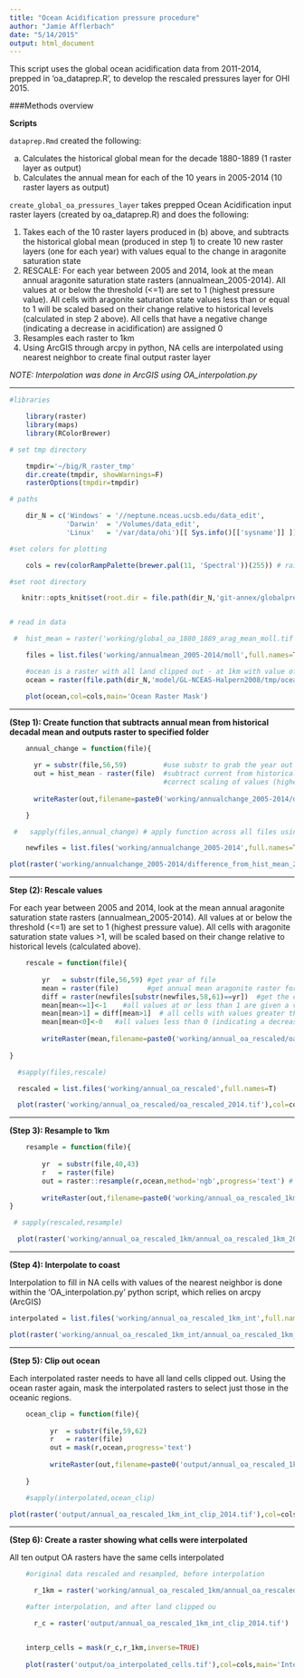 ```yaml
---
title: "Ocean Acidification pressure procedure"
author: "Jamie Afflerbach"
date: "5/14/2015"
output: html_document
---
```


This script uses the global ocean acidification data from 2011-2014, prepped in 'oa_dataprep.R', to develop the rescaled pressures layer for OHI 2015.

###Methods overview

**Scripts**

`dataprep.Rmd` created the following:

   a. Calculates the historical global mean for the decade 1880-1889 (1 raster layer as output)
   b. Calculates the annual mean for each of the 10 years in 2005-2014 (10 raster layers as output)

`create_global_oa_pressures_layer` takes prepped Ocean Acidification input raster layers (created by oa_dataprep.R) and does the following:

  1. Takes each of the 10 raster layers produced in (b) above, and subtracts the historical global mean (produced in step 1) 
     to create 10 new raster layers (one for each year) with values equal to the change in aragonite saturation state
  2. RESCALE: For each year between 2005 and 2014, look at the mean annual aragonite saturation state rasters (annualmean_2005-2014). 
     All values at or below the threshold (<=1) are set to 1 (highest pressure value). All cells with aragonite saturation state values    less than or equal to 1 will be scaled based on their change relative to historical levels (calculated in step 2 above). All cells that have a negative change (indicating a decrease in acidification) are assigned 0    
  3. Resamples each raster to 1km
  4. Using ArcGIS through arcpy in python, NA cells are interpolated using nearest neighbor to create final output raster layer


*NOTE: Interpolation was done in ArcGIS using OA_interpolation.py*

***

```r

#libraries

    library(raster)
    library(maps)
    library(RColorBrewer)

# set tmp directory

    tmpdir='~/big/R_raster_tmp'
    dir.create(tmpdir, showWarnings=F)
    rasterOptions(tmpdir=tmpdir)

# paths

    dir_N = c('Windows' = '//neptune.nceas.ucsb.edu/data_edit',
              'Darwin'  = '/Volumes/data_edit',
              'Linux'   = '/var/data/ohi')[[ Sys.info()[['sysname']] ]]

#set colors for plotting

    cols = rev(colorRampPalette(brewer.pal(11, 'Spectral'))(255)) # rainbow color scheme

#set root directory

   knitr::opts_knit$set(root.dir = file.path(dir_N,'git-annex/globalprep/Pressures_OceanAcidification/v2015'))


# read in data

 #  hist_mean = raster('working/global_oa_1880_1889_arag_mean_moll.tif') # historical decadal mean of aragonite saturation state from 1880-1889

    files = list.files('working/annualmean_2005-2014/moll',full.names=TRUE,recursive=TRUE) # list the annual mean raster files for each year in 2005-2014

    #ocean is a raster with all land clipped out - at 1km with value of 1
    ocean = raster(file.path(dir_N,'model/GL-NCEAS-Halpern2008/tmp/ocean.tif'))

    plot(ocean,col=cols,main='Ocean Raster Mask')
```
***

**(Step 1): Create function that subtracts annual mean from historical decadal mean and outputs raster to specified folder**
```r
    annual_change = function(file){
    
      yr = substr(file,56,59)         #use substr to grab the year out of the filename
      out = hist_mean - raster(file)  #subtract current from historical. Although this is counterintuitive, it results in the 
                                      #correct scaling of values (higher values = more acidification)
      
      writeRaster(out,filename=paste0('working/annualchange_2005-2014/difference_from_hist_mean_',yr,sep=""),format='GTiff',overwrite=T)

    }

 #   sapply(files,annual_change) # apply function across all files using sapply

    newfiles = list.files('working/annualchange_2005-2014',full.names=TRUE,recursive=TRUE) #list the new raster files (difference from historical mean)

plot(raster('working/annualchange_2005-2014/difference_from_hist_mean_2014.tif'),col=cols,main='Change in aragonite saturation state\n from 1880s to 2014')
```
***
**Step (2): Rescale values**  

For each year between 2005 and 2014, look at the mean annual aragonite saturation state rasters (annualmean_2005-2014). All values at or below the threshold (<=1) are set to 1 (highest pressure value). All cells with aragonite saturation state values >1, will be scaled based on their change relative to historical levels (calculated above). 

```r

    rescale = function(file){
  
        yr   = substr(file,56,59) #get year of file
        mean = raster(file)       #get annual mean aragonite raster for given year
        diff = raster(newfiles[substr(newfiles,58,61)==yr])  #get the change raster for same year (historical-current)
        mean[mean<=1]<-1    #all values at or less than 1 are given a value of 1
        mean[mean>1] = diff[mean>1]  # all cells with values greater than 1 are swapped out with their amount of change 
        mean[mean<0]<-0   #all values less than 0 (indicating a decrease in acidity) are capped at 0
        
        writeRaster(mean,filename=paste0('working/annual_oa_rescaled/oa_rescaled_',yr,sep=""),format='GTiff',overwrite=T)
        
}

  #sapply(files,rescale)

  rescaled = list.files('working/annual_oa_rescaled',full.names=T)

  plot(raster('working/annual_oa_rescaled/oa_rescaled_2014.tif'),col=cols,main='Rescaled data for 2014')
```
***  

**(Step 3): Resample to 1km**
```r

    resample = function(file){
  
        yr  = substr(file,40,43)
        r   = raster(file)
        out = raster::resample(r,ocean,method='ngb',progress='text') # resample r to the resolution of 'ocean' (~1km)
    
        writeRaster(out,filename=paste0('working/annual_oa_rescaled_1km/annual_oa_rescaled_1km_',yr,sep=''),format='GTiff',overwrite=T)
}

 # sapply(rescaled,resample)

  plot(raster('working/annual_oa_rescaled_1km/annual_oa_rescaled_1km_2014.tif'),col=cols,main='Rescaled to 1km (2014)')


```
***

**(Step 4): Interpolate to coast**

Interpolation to fill in NA cells with values of the nearest neighbor is done within the 'OA_interpolation.py' python script, which relies on arcpy (ArcGIS)
```r
interpolated = list.files('working/annual_oa_rescaled_1km_int',full.names=T)

plot(raster('working/annual_oa_rescaled_1km_int/annual_oa_rescaled_1km_2014_int.tif'),col=cols,main='Interpolation to fill in NAs')
```
***

**(Step 5): Clip out ocean**

Each interpolated raster needs to have all land cells clipped out. Using the ocean raster again, mask the interpolated rasters to select just those in the oceanic regions.
```r
    ocean_clip = function(file){
  
          yr  = substr(file,59,62)
          r   = raster(file)
          out = mask(r,ocean,progress='text')
  
          writeRaster(out,filename=paste0('output/annual_oa_rescaled_1km_int_clip_',yr,sep=''),format='GTiff',overwrite=T)
  
    }

    #sapply(interpolated,ocean_clip)

plot(raster('output/annual_oa_rescaled_1km_int_clip_2014.tif'),col=cols,main='Final Ocean Acidification\n Pressure Layer for 2014')
```
***

**(Step 6): Create a raster showing what cells were interpolated**

All ten output OA rasters have the same cells interpolated
```r
    #original data rescaled and resampled, before interpolation

      r_1km = raster('working/annual_oa_rescaled_1km/annual_oa_rescaled_1km_2014.tif')

    #after interpolation, and after land clipped ou

      r_c = raster('output/annual_oa_rescaled_1km_int_clip_2014.tif')


    interp_cells = mask(r_c,r_1km,inverse=TRUE)
  
    plot(raster('output/oa_interpolated_cells.tif'),col=cols,main='Interpolated cells')

```

